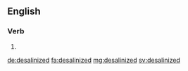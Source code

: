 ==English==

===Verb===
{{head|en}}

# {{en-past of|desalinize}}

[[de:desalinized]]
[[fa:desalinized]]
[[mg:desalinized]]
[[sv:desalinized]]